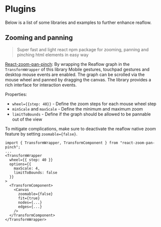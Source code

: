 
<Meta title="Docs/Advanced/Plugins" />

# Plugins

Below is a list of some libraries and examples to further enhance reaflow.

## Zooming and panning
> Super fast and light react npm package for zooming, panning and pinching html elements in easy way

[React-zoom-pan-pinch](https://github.com/prc5/react-zoom-pan-pinch): By wrapping
the Reaflow graph in the `TransformWrapper` of this library Mobile gestures,
touchpad gestures and desktop mouse events are enabled. The graph can be
scrolled via the mouse wheel and panned by dragging the canvas. The library
provides a rich interface for interaction events.

Properties:
- `wheel={{step: 40}}` - Define the zoom steps for each mouse wheel step
- `minScale` and `maxScale` - Define the minimum and maximum zoom
- `limitToBounds` - Define if the graph should be allowed to be pannable out of the view

To mitigate complications, make sure to deactivate the reaflow native
zoom feature by setting `zoomable={false}`.

```tsx
import { TransformWrapper, TransformComponent } from "react-zoom-pan-pinch";
...
<TransformWrapper
  wheel={{ step: 40 }}
  options={{
    maxScale: 4,
    limitToBounds: false
  }}
>
  <TransformComponent>
    <Canvas
      zoomable={false}
      fit={true}
      nodes={...}
      edges={...}
    />
  </TransformComponent>
</TransformWrapper>
```

